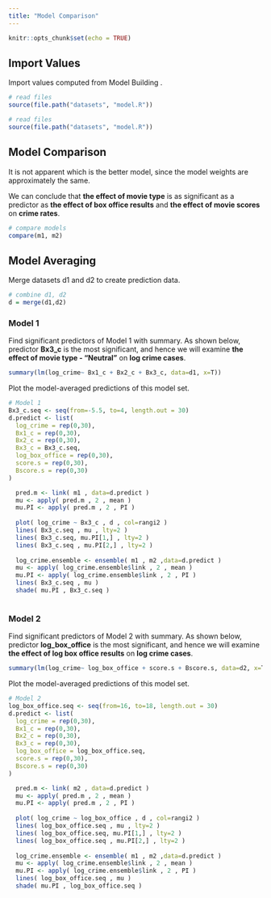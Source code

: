 ```yaml
---
title: "Model Comparison"
---
```


```r
knitr::opts_chunk$set(echo = TRUE)
```

## Import Values

Import values computed from Model Building .

```r
# read files
source(file.path("datasets", "model.R"))
```

```r
# read files
source(file.path("datasets", "model.R"))
```

## Model Comparison

It is not apparent which is the better model, since the model weights are approximately the same.

We can conclude that **the effect of movie type** is as significant as a predictor as **the effect of box office results** and **the effect of movie scores** on **crime rates**.

```r
# compare models 
compare(m1, m2) 
```

## Model Averaging

Merge datasets d1 and d2 to create prediction data.

```r
# combine d1, d2
d = merge(d1,d2)

```

### Model 1

Find significant predictors of Model 1 with summary. As shown below, predictor **Bx3_c** is the most significant, and hence we will examine **the effect of movie type - "Neutral"** on **log crime cases**.

```r
summary(lm(log_crime~ Bx1_c + Bx2_c + Bx3_c, data=d1, x=T))
```

Plot the model-averaged predictions of this model set.

```r
# Model 1
Bx3_c.seq <- seq(from=-5.5, to=4, length.out = 30)
d.predict <- list(
  log_crime = rep(0,30),
  Bx1_c = rep(0,30),
  Bx2_c = rep(0,30),
  Bx3_c = Bx3_c.seq,
  log_box_office = rep(0,30),
  score.s = rep(0,30),
  Bscore.s = rep(0,30)
)

  pred.m <- link( m1 , data=d.predict )
  mu <- apply( pred.m , 2 , mean )
  mu.PI <- apply( pred.m , 2 , PI )
  
  plot( log_crime ~ Bx3_c , d , col=rangi2 )
  lines( Bx3_c.seq , mu , lty=2 )
  lines( Bx3_c.seq, mu.PI[1,] , lty=2 )
  lines( Bx3_c.seq , mu.PI[2,] , lty=2 )
  
  log_crime.ensemble <- ensemble( m1 , m2 ,data=d.predict )
  mu <- apply( log_crime.ensemble$link , 2 , mean )
  mu.PI <- apply( log_crime.ensemble$link , 2 , PI )
  lines( Bx3_c.seq , mu )
  shade( mu.PI , Bx3_c.seq )
  
```

### Model 2

Find significant predictors of Model 2 with summary. As shown below, predictor **log_box_office** is the most significant, and hence we will examine **the effect of log box office results** on **log crime cases**.

```r
summary(lm(log_crime~ log_box_office + score.s + Bscore.s, data=d2, x=T))
```

Plot the model-averaged predictions of this model set.

```r
# Model 2
log_box_office.seq <- seq(from=16, to=18, length.out = 30)
d.predict <- list(
  log_crime = rep(0,30),
  Bx1_c = rep(0,30),
  Bx2_c = rep(0,30),
  Bx3_c = rep(0,30),
  log_box_office = log_box_office.seq,
  score.s = rep(0,30),
  Bscore.s = rep(0,30)
)

  pred.m <- link( m2 , data=d.predict )
  mu <- apply( pred.m , 2 , mean )
  mu.PI <- apply( pred.m , 2 , PI )
  
  plot( log_crime ~ log_box_office , d , col=rangi2 )
  lines( log_box_office.seq , mu , lty=2 )
  lines( log_box_office.seq, mu.PI[1,] , lty=2 )
  lines( log_box_office.seq , mu.PI[2,] , lty=2 )
  
  log_crime.ensemble <- ensemble( m1 , m2 ,data=d.predict )
  mu <- apply( log_crime.ensemble$link , 2 , mean )
  mu.PI <- apply( log_crime.ensemble$link , 2 , PI )
  lines( log_box_office.seq , mu )
  shade( mu.PI , log_box_office.seq )
```
